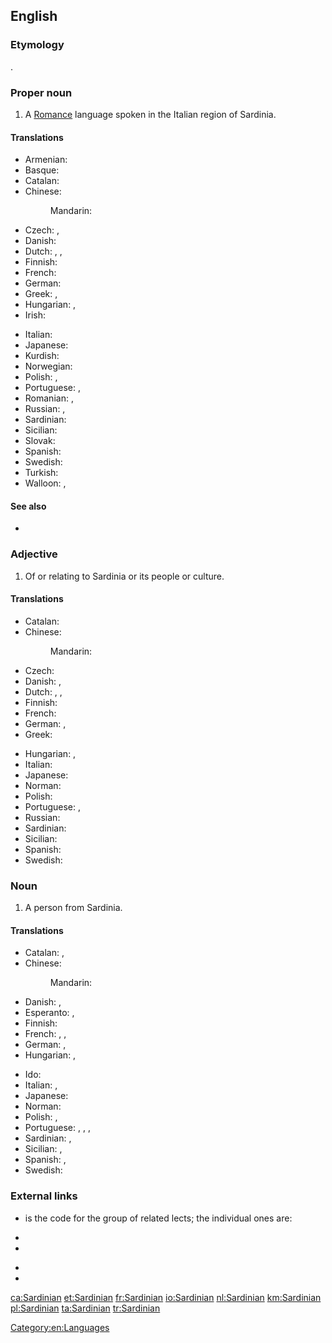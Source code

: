==English==
{{wikipedia|Sardinian language}}

===Etymology===
{{etyl|la|en}} {{lena}} {{m|la|Sardinianus}}.

===Proper noun===
{{en-proper noun}}

# A [[Romance]] language spoken in the Italian region of Sardinia.

====Translations====
{{trans-top|language}}
* Armenian: {{t|hy|սարդիներեն}}
* Basque: {{t|eu|sardiniera}}
* Catalan: {{t+|ca|sard|m}}
* Chinese:
*: Mandarin: {{t|cmn|薩丁尼亞語|tr=Sàdīngníyǎ yǔ|sc=Hani}}
* Czech: {{t|cs|sardština|f}}, {{t+|cs|sardinština|f}}
* Danish: {{t|da|sardisk|n}}
* Dutch: {{t+|nl|Sardisch|n}}, {{t+|nl|Sardinisch|n}}, {{qualifier|rare}} {{t+|nl|Sardijns|n}}
* Finnish: {{t+|fi|sardi}}
* French: {{t+|fr|sarde|m}}
* German: {{t+|de|Sardisch|n}}
* Greek: {{t+|el|σαρδηνιακά|n-p|sc=Grek}}, {{t|el|σαρδηνιακή γλώσσα|f|sc=Grek}}
* Hungarian: {{t+|hu|szárd}}, {{t|hu|szárd nyelv}}
* Irish: {{t|ga|an tSairdínis}}
{{trans-mid}}
* Italian: {{t+|it|sardo|m}}
* Japanese: {{t+|ja|サルデーニャ語|tr=Sarudēnya-go|sc=Jpan}}
* Kurdish: {{t+|ku|sardînî|f|sc=ku-Arab}}
* Norwegian: {{t+|no|sardisk|m|n}}
* Polish: {{t+|pl|sardyński|m}}, {{t|pl|język sardyński|m}}
* Portuguese: {{t+|pt|sardo|m}}, {{t+|pt|sardenho|m}}
* Romanian: {{t+|ro|sardă|f}}, {{t+|ro|limba sardă|f}}
* Russian: {{t+|ru|сарди́нский|m}}, {{t|ru|сарди́нский язы́к|m|sc=Cyrl}}
* Sardinian: {{t|sc|Sardu|m}}
* Sicilian: {{t+|scn|sardu|m}}
* Slovak: {{t|sk|sardínčina|f}}
* Spanish: {{t+|es|sardo|m}}
* Swedish: {{t+|sv|sardiska|c}}
* Turkish: {{t+|tr|Sarduca}}
* Walloon: {{t+|wa|sarde|m}}, {{t|wa|sardignwès|m}}
{{trans-bottom}}

====See also====
* {{langcat|sc}}

===Adjective===
{{en-adj|-}}

# Of or relating to Sardinia or its people or culture.

====Translations====
{{trans-top|relating to Sardinia}}
* Catalan: {{t+|ca|sard}}
* Chinese:
*: Mandarin: {{t|cmn|薩丁尼亞的|tr=Sàdīngníyǎ de|sc=Hani}}
* Czech: {{t+|cs|sardinský}}
* Danish: {{t|da|sardisk}}, {{t|da|sardinsk}}
* Dutch: {{t+|nl|Sardisch}}, {{t+|nl|Sardinisch}}, {{qualifier|rare}} {{t+|nl|Sardijns}}
* Finnish: {{t+|fi|sardinialainen}}
* French: {{t+|fr|sarde}}
* German: {{t+|de|sardisch}}, {{t+|de|sardinisch}}
* Greek: {{t|el|σαρδηνιακός|sc=Grek}}
{{trans-mid}}
* Hungarian: {{t+|hu|szárd}}, {{t|hu|szardíniai}}
* Italian: {{t+|it|sardo}}
* Japanese: {{t|ja|サルデーニャの|tr=Sarudēnya no|sc=Jpan}}
* Norman: {{t|nrf|Sardaingnien}}
* Polish: {{t+|pl|sardyński}}
* Portuguese: {{t+|pt|sardo}}, {{t+|pt|sardenho}}
* Russian: {{t+|ru|сарди́нский}}
* Sardinian: {{t|sc|Sardu}}
* Sicilian: {{t+|scn|sardu}}
* Spanish: {{t+|es|sardo}}
* Swedish: {{t+|sv|sardisk}}
{{trans-bottom}}

===Noun===
{{en-noun}}

# A person from Sardinia.

====Translations====
{{trans-top|person from Sardinia}}
* Catalan: {{t+|ca|sard|m}}, {{t+|ca|sarda|f}}
* Chinese:
*: Mandarin: {{t|cmn|薩丁尼亞人|tr=Sàdīngníyǎ rén|sc=Hani}}
* Danish: {{t|da|sarder|c}}, {{t|da|sardinier|c}}
* Esperanto: {{t|eo|sardo}} {{qualifier|man or woman}}, {{t|eo|sardino}} {{qualifier|woman}}
* Finnish: {{t+|fi|sardinialainen}}
* French: {{t+|fr|Sarde|m|f}}, {{t|fr|Sardaignois|m}} {{qualifier|less frequent}}, {{t|fr|Sardaignoise|f}}
* German: {{t+|de|Sarde|m}}, {{t+|de|Sardin|f}}
* Hungarian: {{t|hu|szardíniai}}, {{t+|hu|szárd}}
{{trans-mid}}
* Ido: {{t+|io|Sardiniano}}
* Italian: {{t+|it|sardo|m}}, {{t+|it|sarda|f}}
* Japanese: {{t|ja|サルデーニャ人|tr=Sarudēnya-jin|sc=Jpan}}
* Norman: {{t|nrf|Sardaingnien|m}}
* Polish: {{t+|pl|Sardyńczyk|m}}, {{t+|pl|Sardynka|f}}
* Portuguese: {{t+|pt|sardo|m}}, {{t+|pt|sardenho|m}}, {{t+|pt|sarda|f}}, {{t+|pt|sardenha|f}}
* Sardinian: {{t|sc|Sardu|m}}, {{t|sc|Sarda|f}}
* Sicilian: {{t+|scn|sardu|m}}, {{t+|scn|sarda|f}}
* Spanish: {{t+|es|sardo|m}}, {{t|es|sarda|f}}
* Swedish: {{t+|sv|sard|c}}
{{trans-bottom}}

===External links===
* {{ISO 639|1code=sc|3code=srd}} is the code for the group of related lects; the individual ones are:
{{top2}}
* {{ethnologue|lang=Campidanese Sardinian|code=sro}}
* {{ethnologue|lang=Gallurese Sardinian|code=sdn}}
{{mid2}}
* {{ethnologue|lang=Logudorese Sardinian|code=src}}
* {{ethnologue|lang=Sassarese Sardinian|code=sdc}}
{{bottom}}

[[Category:en:Languages]]

[[ca:Sardinian]]
[[et:Sardinian]]
[[fr:Sardinian]]
[[io:Sardinian]]
[[nl:Sardinian]]
[[km:Sardinian]]
[[pl:Sardinian]]
[[ta:Sardinian]]
[[tr:Sardinian]]